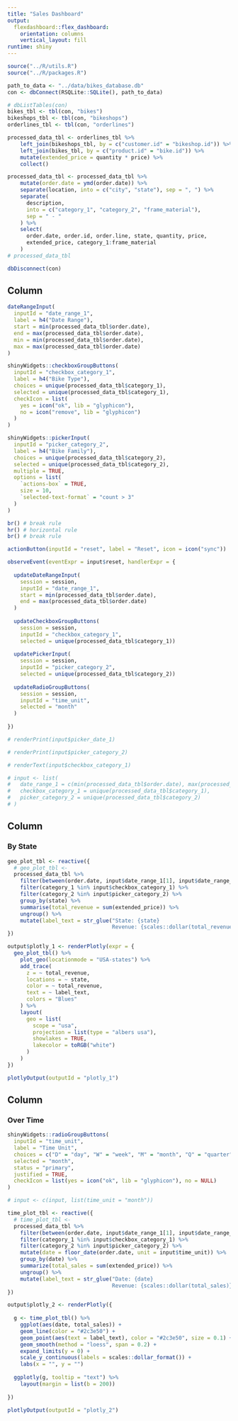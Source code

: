 ```yaml
---
title: "Sales Dashboard"
output: 
  flexdashboard::flex_dashboard:
    orientation: columns
    vertical_layout: fill
runtime: shiny
---
```


<!-- 
Contents:
- add new input, radio button
- add reactivity to time plot
- add rendering time plot
-->

```r
source("../R/utils.R")
source("../R/packages.R")
```

```r
path_to_data <- "../data/bikes_database.db"
con <- dbConnect(RSQLite::SQLite(), path_to_data)

# dbListTables(con)
bikes_tbl <- tbl(con, "bikes")
bikeshops_tbl <- tbl(con, "bikeshops")
orderlines_tbl <- tbl(con, "orderlines")

processed_data_tbl <- orderlines_tbl %>%
    left_join(bikeshops_tbl, by = c("customer.id" = "bikeshop.id")) %>%
    left_join(bikes_tbl, by = c("product.id" = "bike.id")) %>%
    mutate(extended_price = quantity * price) %>%
    collect()

processed_data_tbl <- processed_data_tbl %>%    
    mutate(order.date = ymd(order.date)) %>%
    separate(location, into = c("city", "state"), sep = ", ") %>%
    separate(
      description, 
      into = c("category_1", "category_2", "frame_material"),
      sep = " - "
    ) %>%
    select(
      order.date, order.id, order.line, state, quantity, price,
      extended_price, category_1:frame_material
    )
# processed_data_tbl

dbDisconnect(con)
```



Column {.sidebar}
---------------------------------------------------------------

```r
dateRangeInput(
  inputId = "date_range_1",
  label = h4("Date Range"),
  start = min(processed_data_tbl$order.date),
  end = max(processed_data_tbl$order.date),
  min = min(processed_data_tbl$order.date),
  max = max(processed_data_tbl$order.date)
)

shinyWidgets::checkboxGroupButtons(
  inputId = "checkbox_category_1",
  label = h4("Bike Type"),
  choices = unique(processed_data_tbl$category_1),
  selected = unique(processed_data_tbl$category_1),
  checkIcon = list(
    yes = icon("ok", lib = "glyphicon"),
    no = icon("remove", lib = "glyphicon")
  )
)

shinyWidgets::pickerInput(
  inputId = "picker_category_2",
  label = h4("Bike Family"),
  choices = unique(processed_data_tbl$category_2),
  selected = unique(processed_data_tbl$category_2),
  multiple = TRUE,
  options = list(
    `actions-box` = TRUE,
    size = 10,
    `selected-text-format` = "count > 3"
  )
)

br() # break rule
hr() # horizontal rule
br() # break rule

actionButton(inputId = "reset", label = "Reset", icon = icon("sync"))

observeEvent(eventExpr = input$reset, handlerExpr = {
  
  updateDateRangeInput(
    session = session,
    inputId = "date_range_1",
    start = min(processed_data_tbl$order.date),
    end = max(processed_data_tbl$order.date)
  )
  
  updateCheckboxGroupButtons(
    session = session, 
    inputId = "checkbox_category_1", 
    selected = unique(processed_data_tbl$category_1))
  
  updatePickerInput(
    session = session, 
    inputId = "picker_category_2", 
    selected = unique(processed_data_tbl$category_2))
  
  updateRadioGroupButtons(
    session = session, 
    inputId = "time_unit", 
    selected = "month"
  )
  
})

# renderPrint(input$picker_date_1)

# renderPrint(input$picker_category_2)

# renderText(input$checkbox_category_1)

# input <- list(
#   date_range_1 = c(min(processed_data_tbl$order.date), max(processed_data_tbl$order.date)),
#   checkbox_category_1 = unique(processed_data_tbl$category_1),
#   picker_category_2 = unique(processed_data_tbl$category_2)
# )
```



Column {data-width=600}
---------------------------------------------------------------

### By State

```r
geo_plot_tbl <- reactive({
  # geo_plot_tbl <- 
  processed_data_tbl %>%
    filter(between(order.date, input$date_range_1[1], input$date_range_1[2])) %>% 
    filter(category_1 %in% input$checkbox_category_1) %>%
    filter(category_2 %in% input$picker_category_2) %>%
    group_by(state) %>%
    summarise(total_revenue = sum(extended_price)) %>%
    ungroup() %>%
    mutate(label_text = str_glue("State: {state}
                                 Revenue: {scales::dollar(total_revenue)}"))
})
```

```r
output$plotly_1 <- renderPlotly(expr = {
  geo_plot_tbl() %>%
    plot_geo(locationmode = "USA-states") %>%
    add_trace(
      z = ~ total_revenue,
      locations = ~ state,
      color = ~ total_revenue,
      text = ~ label_text,
      colors = "Blues"
    ) %>%
    layout(
      geo = list(
        scope = "usa",
        projection = list(type = "albers usa"),
        showlakes = TRUE,
        lakecolor = toRGB("white")
      )
    )
})

plotlyOutput(outputId = "plotly_1")
```



Column {data-width=400}
-------------------------------------------------------------------

### Over Time

```r
shinyWidgets::radioGroupButtons(
  inputId = "time_unit", 
  label = "Time Unit", 
  choices = c("D" = "day", "W" = "week", "M" = "month", "Q" = "quarter", "Y" = "year"), 
  selected = "month", 
  status = "primary", 
  justified = TRUE, 
  checkIcon = list(yes = icon("ok", lib = "glyphicon"), no = NULL)
)

# input <- c(input, list(time_unit = "month"))
```

```r
time_plot_tbl <- reactive({
  # time_plot_tbl <- 
  processed_data_tbl %>%
    filter(between(order.date, input$date_range_1[1], input$date_range_1[2])) %>%
    filter(category_1 %in% input$checkbox_category_1) %>%
    filter(category_2 %in% input$picker_category_2) %>%
    mutate(date = floor_date(order.date, unit = input$time_unit)) %>%
    group_by(date) %>%
    summarize(total_sales = sum(extended_price)) %>%
    ungroup() %>%
    mutate(label_text = str_glue("Date: {date}
                                 Revenue: {scales::dollar(total_sales)}"))
})
```

```r
output$plotly_2 <- renderPlotly({
  
  g <- time_plot_tbl() %>%
    ggplot(aes(date, total_sales)) +
    geom_line(color = "#2c3e50") +
    geom_point(aes(text = label_text), color = "#2c3e50", size = 0.1) +
    geom_smooth(method = "loess", span = 0.2) +
    expand_limits(y = 0) +
    scale_y_continuous(labels = scales::dollar_format()) +
    labs(x = "", y = "")
  
  ggplotly(g, tooltip = "text") %>%
    layout(margin = list(b = 200))
  
})

plotlyOutput(outputId = "plotly_2")
```

